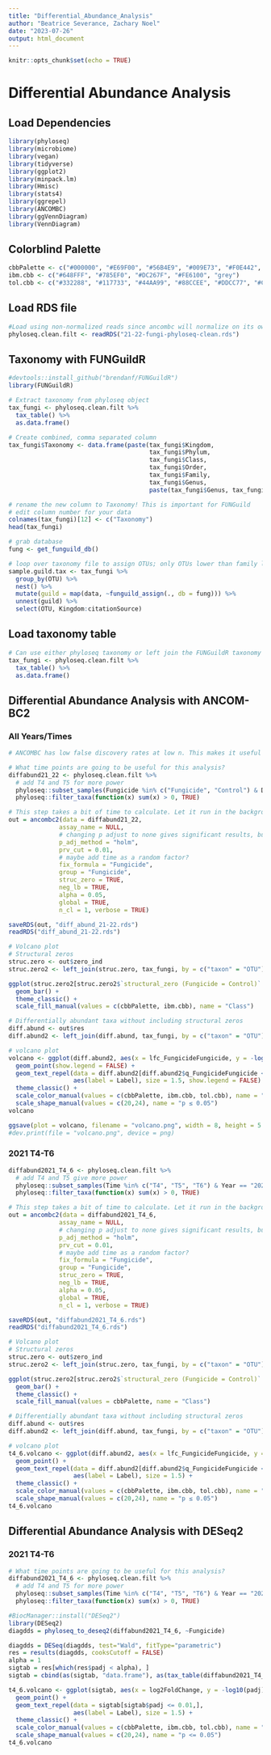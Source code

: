 ```yaml
---
title: "Differential_Abundance_Analysis"
author: "Beatrice Severance, Zachary Noel"
date: "2023-07-26"
output: html_document
---
```


```r
knitr::opts_chunk$set(echo = TRUE)
```

# Differential Abundance Analysis

## Load Dependencies
```r
library(phyloseq)
library(microbiome)
library(vegan)
library(tidyverse)
library(ggplot2)
library(minpack.lm)
library(Hmisc)
library(stats4)
library(ggrepel)
library(ANCOMBC)
library(ggVennDiagram)
library(VennDiagram)
```

## Colorblind Palette
```r
cbbPalette <- c("#000000", "#E69F00", "#56B4E9", "#009E73", "#F0E442", "#0072B2", "#D55E00", "#CC79A7")
ibm.cbb <- c("#648FFF", "#785EF0", "#DC267F", "#FE6100", "grey")
tol.cbb <- c("#332288", "#117733", "#44AA99", "#88CCEE", "#DDCC77", "#CC6677", "#AA4499", "#882255")
```

## Load RDS file
```r
#Load using non-normalized reads since ancombc will normalize on its own
phyloseq.clean.filt <- readRDS("21-22-fungi-phyloseq-clean.rds")
```

## Taxonomy with FUNGuildR
```r
#devtools::install_github("brendanf/FUNGuildR")
library(FUNGuildR)

# Extract taxonomy from phyloseq object
tax_fungi <- phyloseq.clean.filt %>%
  tax_table() %>%
  as.data.frame()

# Create combined, comma separated column
tax_fungi$Taxonomy <- data.frame(paste(tax_fungi$Kingdom,
                                       tax_fungi$Phylum,
                                       tax_fungi$Class,
                                       tax_fungi$Order,
                                       tax_fungi$Family,
                                       tax_fungi$Genus,
                                       paste(tax_fungi$Genus, tax_fungi$Species, sep = " "), sep = ","))

# rename the new column to Taxonomy! This is important for FUNGuild
# edit column number for your data
colnames(tax_fungi)[12] <- c("Taxonomy")
head(tax_fungi)

# grab database
fung <- get_funguild_db()

# loop over taxonomy file to assign OTUs; only OTUs lower than family level are assigned. This step takes awhile!
sample.guild.tax <- tax_fungi %>%
  group_by(OTU) %>%
  nest() %>%
  mutate(guild = map(data, ~funguild_assign(., db = fung))) %>%
  unnest(guild) %>%
  select(OTU, Kingdom:citationSource)
```

## Load taxonomy table
```r
# Can use either phyloseq taxonomy or left join the FUNGuildR taxonomy created above and use in this step
tax_fungi <- phyloseq.clean.filt %>%
  tax_table() %>%
  as.data.frame()
```

## Differential Abundance Analysis with ANCOM-BC2
### All Years/Times
```r
# ANCOMBC has low false discovery rates at low n. This makes it useful for the current dataset.

# What time points are going to be useful for this analysis?
diffabund21_22 <- phyloseq.clean.filt %>%
  # add T4 and T5 for more power
  phyloseq::subset_samples(Fungicide %in% c("Fungicide", "Control") & DPF != "0-dpf") %>%
  phyloseq::filter_taxa(function(x) sum(x) > 0, TRUE)

# This step takes a bit of time to calculate. Let it run in the background.
out = ancombc2(data = diffabund21_22, 
              assay_name = NULL,
              # changing p adjust to none gives significant results, but holm gives none.
              p_adj_method = "holm", 
              prv_cut = 0.01, 
              # maybe add time as a random factor?
              fix_formula = "Fungicide",
              group = "Fungicide", 
              struc_zero = TRUE, 
              neg_lb = TRUE, 
              alpha = 0.05, 
              global = TRUE, 
              n_cl = 1, verbose = TRUE)

saveRDS(out, "diff_abund_21-22.rds")
readRDS("diff_abund_21-22.rds")

# Volcano plot
# Structural zeros
struc.zero <- out$zero_ind
struc.zero2 <- left_join(struc.zero, tax_fungi, by = c("taxon" = "OTU"))

ggplot(struc.zero2[struc.zero2$`structural_zero (Fungicide = Control)` == TRUE,], aes(x = "Fungicide", fill = Phylum)) +
  geom_bar() +
  theme_classic() +
  scale_fill_manual(values = c(cbbPalette, ibm.cbb), name = "Class") 

# Differentially abundant taxa without including structural zeros
diff.abund <- out$res
diff.abund2 <- left_join(diff.abund, tax_fungi, by = c("taxon" = "OTU"))

# volcano plot
volcano <- ggplot(diff.abund2, aes(x = lfc_FungicideFungicide, y = -log10(q_FungicideFungicide), shape = diff_FungicideFungicide, color = Class)) +
  geom_point(show.legend = FALSE) +
  geom_text_repel(data = diff.abund2[diff.abund2$q_FungicideFungicide < 0.05,],
                  aes(label = Label), size = 1.5, show.legend = FALSE) + 
  theme_classic() +
  scale_color_manual(values = c(cbbPalette, ibm.cbb, tol.cbb), name = "Phylum") +
  scale_shape_manual(values = c(20,24), name = "p ≤ 0.05")
volcano

ggsave(plot = volcano, filename = "volcano.png", width = 8, height = 5.09)
#dev.print(file = "volcano.png", device = png)
```

### 2021 T4-T6
```r

diffabund2021_T4_6 <- phyloseq.clean.filt %>%
  # add T4 and T5 give more power
  phyloseq::subset_samples(Time %in% c("T4", "T5", "T6") & Year == "2021" & Objective == 1) %>%
  phyloseq::filter_taxa(function(x) sum(x) > 0, TRUE)

# This step takes a bit of time to calculate. Let it run in the background.
out = ancombc2(data = diffabund2021_T4_6, 
              assay_name = NULL,
              # changing p adjust to none gives significant results, but holm gives none.
              p_adj_method = "holm", 
              prv_cut = 0.01, 
              # maybe add time as a random factor?
              fix_formula = "Fungicide",
              group = "Fungicide", 
              struc_zero = TRUE, 
              neg_lb = TRUE, 
              alpha = 0.05, 
              global = TRUE, 
              n_cl = 1, verbose = TRUE)

saveRDS(out, "diffabund2021_T4_6.rds")
readRDS("diffabund2021_T4_6.rds")

# Volcano plot
# Structural zeros
struc.zero <- out$zero_ind
struc.zero2 <- left_join(struc.zero, tax_fungi, by = c("taxon" = "OTU"))

ggplot(struc.zero2[struc.zero2$`structural_zero (Fungicide = Control)` == TRUE,], aes(x = "Fungicide", fill = Phylum)) +
  geom_bar() +
  theme_classic() +
  scale_fill_manual(values = cbbPalette, name = "Class") 

# Differentially abundant taxa without including structural zeros
diff.abund <- out$res
diff.abund2 <- left_join(diff.abund, tax_fungi, by = c("taxon" = "OTU"))

# volcano plot
t4_6.volcano <- ggplot(diff.abund2, aes(x = lfc_FungicideFungicide, y = -log10(q_FungicideFungicide), shape = diff_FungicideFungicide, color = Class)) +
  geom_point() +
  geom_text_repel(data = diff.abund2[diff.abund2$q_FungicideFungicide < 0.05,],
                  aes(label = Label), size = 1.5) + 
  theme_classic() +
  scale_color_manual(values = c(cbbPalette, ibm.cbb, tol.cbb), name = "Phylum") +
  scale_shape_manual(values = c(20,24), name = "p ≤ 0.05")
t4_6.volcano
```

## Differential Abundance Analysis with DESeq2
### 2021 T4-T6
```r
# What time points are going to be useful for this analysis?
diffabund2021_T4_6 <- phyloseq.clean.filt %>%
  # add T4 and T5 for more power
  phyloseq::subset_samples(Time %in% c("T4", "T5", "T6") & Year == "2021" & Objective == 1) %>%
  phyloseq::filter_taxa(function(x) sum(x) > 0, TRUE)

#BiocManager::install("DESeq2")
library(DESeq2)
diagdds = phyloseq_to_deseq2(diffabund2021_T4_6, ~Fungicide)

diagdds = DESeq(diagdds, test="Wald", fitType="parametric")
res = results(diagdds, cooksCutoff = FALSE)
alpha = 1
sigtab = res[which(res$padj < alpha), ]
sigtab = cbind(as(sigtab, "data.frame"), as(tax_table(diffabund2021_T4_6)[rownames(sigtab), ], "matrix"))

t4_6.volcano <- ggplot(sigtab, aes(x = log2FoldChange, y = -log10(padj), color = Class)) +
  geom_point() +
  geom_text_repel(data = sigtab[sigtab$padj <= 0.01,],
                  aes(label = Label), size = 1.5) +
  theme_classic() +
  scale_color_manual(values = c(cbbPalette, ibm.cbb, tol.cbb), name = "Phylum") +
  scale_shape_manual(values = c(20,24), name = "p <= 0.05")
t4_6.volcano
```